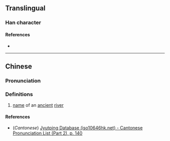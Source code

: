 {{character info}}
==Translingual==

===Han character===
{{Han char|rn=85|rad=水|as=08|sn=11|four=36160|canj=EAA|ids=⿰氵昌}}

====References====
* {{Han ref|kx=0629.210|dkj=17633|hdz=31649.010|uh=6DD0|ud=28112|bh=D640|bd=54848}}

----

==Chinese==
{{zh-forms}}

===Pronunciation===
{{zh-pron
|m=chāng
|c=coeng1
|mc=
|oc=
|ma=
|cat=pn
}}

===Definitions===
{{zh-hanzi}}

# [[name]] of an [[ancient]] [[river]]

====References====
* (''Cantonese'') [http://www.iso10646hk.net/jp/document/download.jsp Jyutping Database (iso10646hk.net) - Cantonese Pronunciation List (Part 2), p. 140]